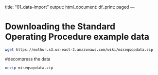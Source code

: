 title: "01_data-import"
output:
  html_document:
    df_print: paged
---

# Downloading the Standard Operating Procedure example data
```bash
wget https://mothur.s3.us-east-2.amazonaws.com/wiki/miseqsopdata.zip
```
#decompress the data

```bash
unzip miseqsopdata.zip
```

